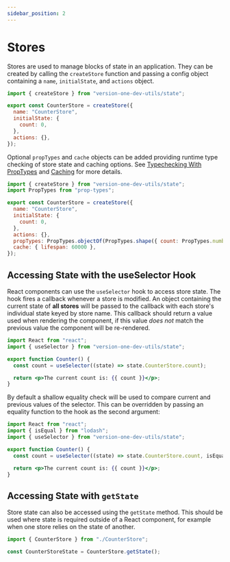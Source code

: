 ```yaml
---
sidebar_position: 2
---
```


# Stores

Stores are used to manage blocks of state in an application. They can be created by calling the `createStore` function and passing a config object containing a `name`, `initialState`, and `actions` object.

```javascript
import { createStore } from "version-one-dev-utils/state";

export const CounterStore = createStore({
  name: "CounterStore",
  initialState: {
    count: 0,
  },
  actions: {},
});
```

Optional `propTypes` and `cache` objects can be added providing runtime type checking of store state and caching options.
See [Typechecking With PropTypes](https://reactjs.org/docs/typechecking-with-proptypes.html) and [Caching](caching) for more details.

```javascript
import { createStore } from "version-one-dev-utils/state";
import PropTypes from "prop-types";

export const CounterStore = createStore({
  name: "CounterStore",
  initialState: {
    count: 0,
  },
  actions: {},
  propTypes: PropTypes.objectOf(PropTypes.shape({ count: PropTypes.number })),
  cache: { lifespan: 60000 },
});
```

## Accessing State with the useSelector Hook

React components can use the `useSelector` hook to access store state.
The hook fires a callback whenever a store is modified.
An object containing the current state of **all stores** will be passed to the callback with each store's individual state keyed by store name.
This callback should return a value used when rendering the component, if this value _does not_ match the previous value the component will be re-rendered.

```jsx
import React from "react";
import { useSelector } from "version-one-dev-utils/state";

export function Counter() {
  const count = useSelector((state) => state.CounterStore.count);

  return <p>The current count is: {{ count }}</p>;
}
```

By default a shallow equality check will be used to compare current and previous values of the selector.
This can be overridden by passing an equality function to the hook as the second argument:

```jsx
import React from "react";
import { isEqual } from "lodash";
import { useSelector } from "version-one-dev-utils/state";

export function Counter() {
  const count = useSelector((state) => state.CounterStore.count, isEqual);

  return <p>The current count is: {{ count }}</p>;
}
```

## Accessing State with `getState`

Store state can also be accessed using the `getState` method.
This should be used where state is required outside of a React component, for example when one store relies on the state of another.

```jsx
import { CounterStore } from "./CounterStore";

const CounterStoreState = CounterStore.getState();
```
